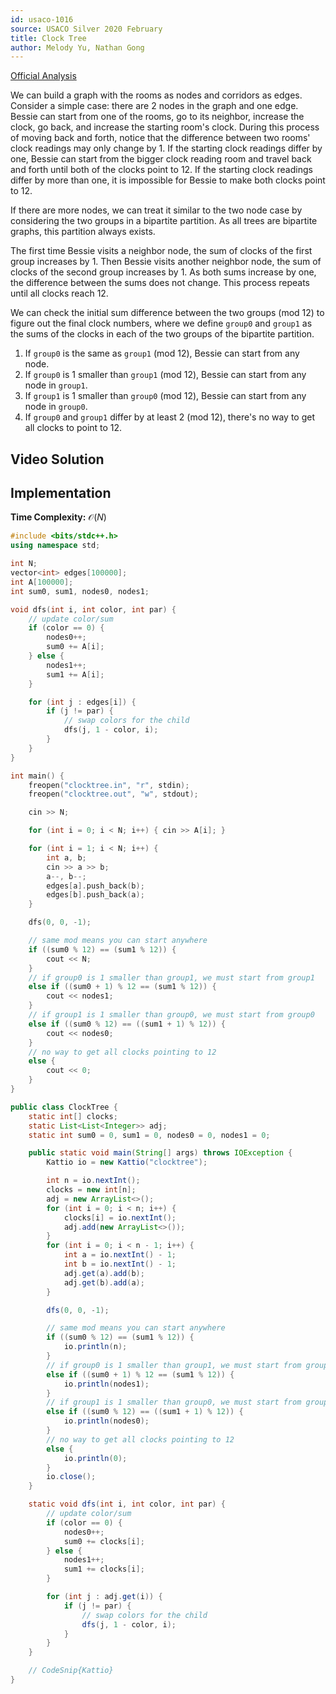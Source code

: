 ```yaml
---
id: usaco-1016
source: USACO Silver 2020 February
title: Clock Tree
author: Melody Yu, Nathan Gong
---
```


[Official Analysis](http://www.usaco.org/current/data/sol_clocktree_silver_feb20.html)

We can build a graph with the rooms as nodes and corridors as edges. Consider a simple case: there are 2 nodes in the graph and one edge.
Bessie can start from one of the rooms, go to its neighbor, increase the clock, go back, and increase the starting room's clock.
During this process of moving back and forth, notice that the difference between two rooms' clock readings may only change by 1.
If the starting clock readings differ by one, Bessie can start from the bigger clock reading room and travel back and forth until both of the clocks point to 12.
If the starting clock readings differ by more than one, it is impossible for Bessie to make both clocks point to 12.

If there are more nodes, we can treat it similar to the two node case by considering the two groups in a bipartite partition. As all trees are bipartite graphs, this partition always exists.

The first time Bessie visits a neighbor node, the sum of clocks of the first group increases by 1.
Then Bessie visits another neighbor node, the sum of clocks of the second group increases by 1.
As both sums increase by one, the difference between the sums does not change.
This process repeats until all clocks reach 12.

We can check the initial sum difference between the two groups (mod 12) to figure out the final clock numbers, where we define $\texttt{group0}$ and $\texttt{group1}$ as the sums of the clocks in each of the two groups of the bipartite partition.

1. If $\texttt{group0}$ is the same as $\texttt{group1}$ (mod 12), Bessie can start from any node.
2. If $\texttt{group0}$ is 1 smaller than $\texttt{group1}$ (mod 12), Bessie can start from any node in $\texttt{group1}$.
3. If $\texttt{group1}$ is 1 smaller than $\texttt{group0}$ (mod 12), Bessie can start from any node in $\texttt{group0}$.
4. If $\texttt{group0}$ and $\texttt{group1}$ differ by at least 2 (mod 12), there's no way to get all clocks to point to 12.

## Video Solution

<YouTube id="vMA54A2AT0I" />

## Implementation

**Time Complexity:** $\mathcal{O}(N)$

<LanguageSection>

<CPPSection>

```cpp
#include <bits/stdc++.h>
using namespace std;

int N;
vector<int> edges[100000];
int A[100000];
int sum0, sum1, nodes0, nodes1;

void dfs(int i, int color, int par) {
	// update color/sum
	if (color == 0) {
		nodes0++;
		sum0 += A[i];
	} else {
		nodes1++;
		sum1 += A[i];
	}

	for (int j : edges[i]) {
		if (j != par) {
			// swap colors for the child
			dfs(j, 1 - color, i);
		}
	}
}

int main() {
	freopen("clocktree.in", "r", stdin);
	freopen("clocktree.out", "w", stdout);

	cin >> N;

	for (int i = 0; i < N; i++) { cin >> A[i]; }

	for (int i = 1; i < N; i++) {
		int a, b;
		cin >> a >> b;
		a--, b--;
		edges[a].push_back(b);
		edges[b].push_back(a);
	}

	dfs(0, 0, -1);

	// same mod means you can start anywhere
	if ((sum0 % 12) == (sum1 % 12)) {
		cout << N;
	}
	// if group0 is 1 smaller than group1, we must start from group1
	else if ((sum0 + 1) % 12 == (sum1 % 12)) {
		cout << nodes1;
	}
	// if group1 is 1 smaller than group0, we must start from group0
	else if ((sum0 % 12) == ((sum1 + 1) % 12)) {
		cout << nodes0;
	}
	// no way to get all clocks pointing to 12
	else {
		cout << 0;
	}
}
```

</CPPSection>

<JavaSection>

```java
public class ClockTree {
	static int[] clocks;
	static List<List<Integer>> adj;
	static int sum0 = 0, sum1 = 0, nodes0 = 0, nodes1 = 0;

	public static void main(String[] args) throws IOException {
		Kattio io = new Kattio("clocktree");

		int n = io.nextInt();
		clocks = new int[n];
		adj = new ArrayList<>();
		for (int i = 0; i < n; i++) {
			clocks[i] = io.nextInt();
			adj.add(new ArrayList<>());
		}
		for (int i = 0; i < n - 1; i++) {
			int a = io.nextInt() - 1;
			int b = io.nextInt() - 1;
			adj.get(a).add(b);
			adj.get(b).add(a);
		}

		dfs(0, 0, -1);

		// same mod means you can start anywhere
		if ((sum0 % 12) == (sum1 % 12)) {
			io.println(n);
		}
		// if group0 is 1 smaller than group1, we must start from group1
		else if ((sum0 + 1) % 12 == (sum1 % 12)) {
			io.println(nodes1);
		}
		// if group1 is 1 smaller than group0, we must start from group0
		else if ((sum0 % 12) == ((sum1 + 1) % 12)) {
			io.println(nodes0);
		}
		// no way to get all clocks pointing to 12
		else {
			io.println(0);
		}
		io.close();
	}

	static void dfs(int i, int color, int par) {
		// update color/sum
		if (color == 0) {
			nodes0++;
			sum0 += clocks[i];
		} else {
			nodes1++;
			sum1 += clocks[i];
		}

		for (int j : adj.get(i)) {
			if (j != par) {
				// swap colors for the child
				dfs(j, 1 - color, i);
			}
		}
	}

	// CodeSnip{Kattio}
}
```

</JavaSection>

</LanguageSection>
